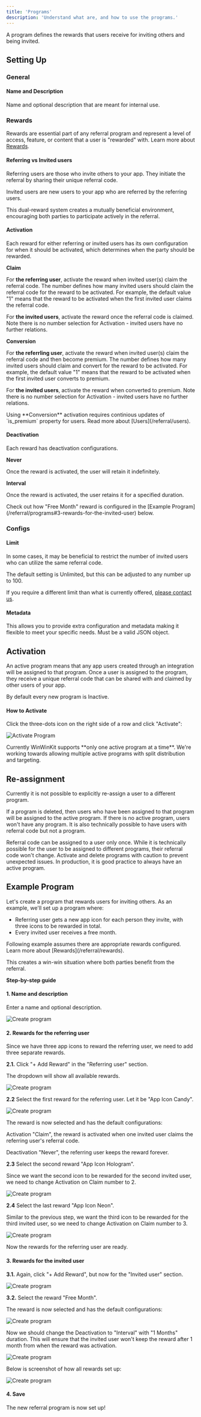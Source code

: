 ```yaml
---
title: 'Programs'
description: 'Understand what are, and how to use the programs.'
---
```


A program defines the rewards that users receive for inviting others and being invited.

## Setting Up

### General

#### Name and Description

Name and optional description that are meant for internal use.

### Rewards

Rewards are essential part of any referral program and represent a level of access, feature, or content that a user is "rewarded" with.
Learn more about [Rewards](/referral/rewards).

#### Referring vs Invited users

Referring users are those who invite others to your app. They initiate the referral by sharing their unique referral code.

Invited users are new users to your app who are referred by the referring users. 

This dual-reward system creates a mutually beneficial environment, encouraging both parties to participate actively in the referral.

#### Activation

Each reward for either referring or invited users has its own configuration for when it should be activated, which determines when the party should be rewarded.

**Claim**

For **the referring user**, activate the reward when invited user(s) claim the referral code.
The number defines how many invited users should claim the referral code for the reward to be activated.
For example, the default value "1" means that the reward to be activated when the first invited user claims the referral code.

For **the invited users**, activate the reward once the referral code is claimed.
Note there is no number selection for Activation - invited users have no further relations.

**Conversion**

For **the referrling user**, activate the reward when invited user(s) claim the referral code and then become premium.
The number defines how many invited users should claim and convert for the reward to be activated.
For example, the default value "1" means that the reward to be activated when the first invited user converts to premium.

For **the invited users**, activate the reward when converted to premium.
Note there is no number selection for Activation - invited users have no further relations.

<Warning>
Using **Conversion** activation requires continious updates of `is_premium` property for users. Read more about [Users](/referral/users).
</Warning>

#### Deactivation

Each reward has deactivation configurations.

**Never**

Once the reward is activated, the user will retain it indefinitely.

**Interval**

Once the reward is activated, the user retains it for a specified duration.

<Info>
Check out how "Free Month" reward is configured in the [Example Program](/referral/programs#3-rewards-for-the-invited-user) below.
</Info>

### Configs

#### Limit

In some cases, it may be beneficial to restrict the number of invited users who can utilize the same referral code.

The default setting is Unlimited, but this can be adjusted to any number up to 100.

If you require a different limit than what is currently offered, [please contact us](/support/contact-us).

#### Metadata

This allows you to provide extra configuration and metadata making it flexible to meet your specific needs. 
Must be a valid JSON object.

## Activation

An active program means that any app users created through an integration will be assigned to that program. 
Once a user is assigned to the program, they receive a unique referral code that can be shared with and claimed by other users of your app.

By default every new program is Inactive.

#### How to Activate

Click the three-dots icon on the right side of a row and click "Activate":

![Activate Program](/images/activate-program.png)

<Warning>
Currently WinWinKit supports **only one active program at a time**. 
We're working towards allowing multiple active programs with split distribution and targeting.
</Warning>

## Re-assignment

Currently it is not possible to explicitly re-assign a user to a different program.

If a program is deleted, then users who have been assigned to that program will be assigned to the active program. 
If there is no active program, users won't have any program. 
It is also technically possible to have users with referral code but not a program.

<Info>
Referral code can be assigned to a user only once.
While it is technically possible for the user to be assigned to different programs, their referral code won't change.
</Info>

<Warning>
Activate and delete programs with caution to prevent unexpected issues. In production, it is good practice to always have an active program.
</Warning>

## Example Program

Let's create a program that rewards users for inviting others. 
As an example, we'll set up a program where:

- Referring user gets a new app icon for each person they invite, with three icons to be rewarded in total.
- Every invited user receives a free month.

<Info>
Following example assumes there are appropriate rewards configured. Learn more about [Rewards](/referral/rewards).
</Info>

This creates a win-win situation where both parties benefit from the referral.

**Step-by-step guide**

#### 1. Name and description

Enter a name and optional description.

![Create program](/images/create-program-1.png)

#### 2. Rewards for the referring user 

Since we have three app icons to reward the referring user, we need to add three separate rewards.

**2.1.** Click "+ Add Reward" in the "Referring user" section. 
   
The dropdown will show all available rewards.
   
![Create program](/images/create-program-2.png)

**2.2** Select the first reward for the referring user. Let it be "App Icon Candy".

![Create program](/images/create-program-3.png)

The reward is now selected and has the default configurations:

Activation "Claim", the reward is activated when one invited user claims the referring user's referral code.

Deactivation "Never", the referring user keeps the reward forever.

**2.3** Select the second reward "App Icon Hologram".

Since we want the second icon to be rewarded for the second invited user, we need to change Activation on Claim number to 2.

![Create program](/images/create-program-4.png)

**2.4** Select the last reward "App Icon Neon".

Similar to the previous step, we want the third icon to be rewarded for the third invited user, so we need to change Activation on Claim number to 3.

![Create program](/images/create-program-5.png)

Now the rewards for the referring user are ready.

#### 3. Rewards for the invited user

**3.1.** Again, click "+ Add Reward", but now for the "Invited user" section.

![Create program](/images/create-program-6.png)

**3.2.** Select the reward "Free Month".

The reward is now selected and has the default configurations:

![Create program](/images/create-program-7.png)

Now we should change the Deactivation to "Interval" with "1 Months" duration. 
This will ensure that the invited user won't keep the reward after 1 month from when the reward was activation.

![Create program](/images/create-program-8.png)

Below is screenshot of how all rewards set up: 
   
![Create program](/images/create-program-9.png)

#### 4. Save

The new referral program is now set up!
